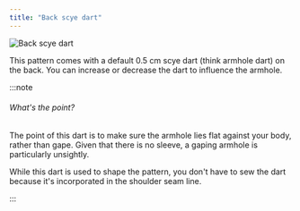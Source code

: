 ```yaml
---
title: "Back scye dart"
---
```


![Back scye dart](backscyedart.svg)

This pattern comes with a default 0.5 cm scye dart (think armhole dart) on the back.
You can increase or decrease the dart to influence the armhole.

:::note


###### What's the point?

The point of this dart is to make sure the armhole lies flat against your body, rather than gape.
Given that there is no sleeve, a gaping armhole is particularly unsightly.

While this dart is used to shape the pattern, you don't have to sew the dart because it's incorporated in the shoulder seam line.

:::





